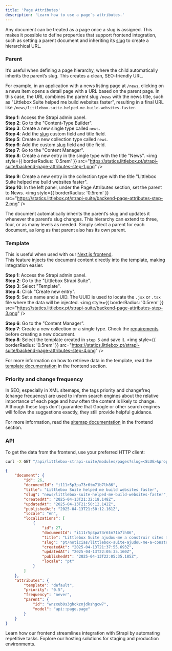 ```yaml
---
title: 'Page Attributes'
description: 'Learn how to use a page`s attributes.'
---
```


Any document can be treated as a page once a slug is assigned.
This makes it possible to define properties that support frontend integration, such as setting a parent document and 
inheriting its [slug](/backend/guides/slug) to create a hierarchical URL.

### Parent
It’s useful when defining a page hierarchy, where the child automatically inherits the parent’s slug. This creates a clean, SEO-friendly URL.

For example, in an application with a news listing page at `/news`, clicking on a news item opens a detail page with a URL based on the parent page.
In this case, the URL combines the parent slug `/news` with the news title, such as "Littlebox Suite helped me build websites faster", resulting in a final URL like `/news/littlebox-suite-helped-me-build-websites-faster`.

**Step 1**: Access the Strapi admin panel.\
**Step 2**: Go to the "Content-Type Builder".\
**Step 3**: Create a new single type called `news`.\
**Step 4**: Add the [slug](/backend/guides/slug) custom field and title field.\
**Step 5**: Create a new collection type called `news`.\
**Step 6**: Add the custom [slug](/backend/guides/slug) field and title field.\
**Step 7**: Go to the "Content Manager".\
**Step 8**: Create a new entry in the single type with the title "News".
<img
  style={{ borderRadius: '0.5rem' }}
  src="https://statics.littlebox.pt/strapi-suite/backend-page-attributes-step-1.png"
/>

**Step 9**: Create a new entry in the collection type with the title "Littlebox Suite helped me build websites faster".\
**Step 10**: In the left panel, under the Page Attributes section, set the parent to News.
<img
  style={{ borderRadius: '0.5rem' }}
  src="https://statics.littlebox.pt/strapi-suite/backend-page-attributes-step-2.png"
/>

The document automatically inherits the parent’s slug and updates it whenever the parent’s slug changes.
This hierarchy can extend to three, four, or as many levels as needed. Simply select a parent for each document, as long as that parent also has its own parent.

### Template
This is useful when used with our [Next.js frontend](/frontend/introduction).\
This feature injects the document content directly into the template, making integration easier.

**Step 1**: Access the Strapi admin panel.\
**Step 2**: Go to the "Littlebox Strapi Suite".\
**Step 3**: Select "Template".\
**Step 4**: Click "Create new entry".\
**Step 5**: Set a name and a UID. The UUID is used to locate the `.jsx` or `.tsx` file where the data will be injected.
<img
  style={{ borderRadius: '0.5rem' }}
  src="https://statics.littlebox.pt/strapi-suite/backend-page-attributes-step-3.png"
/>

**Step 6**: Go to the "Content Manager".\
**Step 7**: Create a new collection or a single type. Check the [requirements](/backend/installation#add-required-fields) before creating a new document.\
**Step 8**: Select the template created in `step 5` and save it.
<img
  style={{ borderRadius: '0.5rem' }}
  src="https://statics.littlebox.pt/strapi-suite/backend-page-attributes-step-4.png"
/>

For more information on how to retrieve data in the template, read the [template documentation](/frontend/guides/templates) in the frontend section.

### Priority and change frequency
In SEO, especially in XML sitemaps, the tags priority and changefreq (change frequency) are used to inform search engines about the relative importance of each page and how often the content is likely to change.
Although these tags don't guarantee that Google or other search engines will follow the suggestions exactly, they still provide helpful guidance.

For more information, read the [sitemap documentation](/frontend/guides/seo#sitemap) in the frontend section.

### API
To get the data from the frontend, use your preferred HTTP client:
```bash
curl -X GET "/api/littlebox-strapi-suite/modules/pages?slug=<SLUG>&properties=attributes"
```
```json
{
    "document": {
        "id": 26,
        "documentId": "i111r5p3pa73r6tm71b7lh86",
        "title": "Littlebox Suite helped me build websites faster",
        "slug": "news/littlebox-suite-helped-me-build-websites-faster",
        "createdAt": "2025-04-13T21:32:18.148Z",
        "updatedAt": "2025-04-13T21:50:12.142Z",
        "publishedAt": "2025-04-13T21:50:12.161Z",
        "locale": "en",
        "localizations": [
            {
                "id": 27,
                "documentId": "i111r5p3pa73r6tm71b7lh86",
                "title": "Littlebox Suite ajudou-me a construir sites mais rápido",
                "slug": "pt/noticias/littlebox-suite-ajudou-me-a-construir-sites-mais-rapido",
                "createdAt": "2025-04-13T21:37:55.693Z",
                "updatedAt": "2025-04-13T22:05:35.160Z",
                "publishedAt": "2025-04-13T22:05:35.185Z",
                "locale": "pt"
            }
        ]
    },
    "attributes": {
        "template": "default",
        "priority": "0.5",
        "frequency": "never",
        "parent": {
            "id": "wnzxub0s3ghckznjdkshgcw7",
            "model": "api::page.page"
        }
    }
}
```

<CardGroup cols={2}>
  <Card
    title="Frontend"
    icon="code"
    href="/frontend/introduction"
  >
    Learn how our frontend streamlines integration with Strapi by automating repetitive tasks.
  </Card>
  <Card
    title="Hosting"
    icon="code"
    href="/hosting/plans"
  >
    Explore our hosting solutions for staging and production environments.
  </Card>
</CardGroup>
